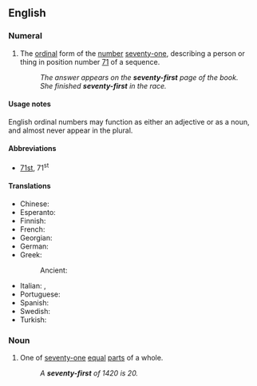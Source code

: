 ==English==
{{ordinalbox|en|70th|71st|72nd|seventieth|seventy-second|card=seventy-one}}

===Numeral===
{{head|en|numeral}}

# {{lb|en|ordinal}} The [[ordinal]] form of the [[number]] [[seventy-one]], describing a person or thing in position number [[71]] of a sequence.
#: ''The answer appears on the '''seventy-first''' page of the book.''
#: ''She finished '''seventy-first''' in the race.''

====Usage notes====
English ordinal numbers may function as either an adjective or as a noun, and almost never appear in the plural.

====Abbreviations====
* [[71st]], 71<sup>st</sup>

====Translations====
{{trans-top|ordinal number 71st}}
* Chinese: {{t|zh|第七十一|tr=dì-qīshíyī|sc=Hani}}
* Esperanto: {{t|eo|sepdek-unua}}
* Finnish: {{t|fi|seitsemäskymmenesensimmäinen}}
* French: {{t|fr|soixante-et-onzième}}
* Georgian: {{t|ka|სამოცდამეთერთმეტე}}
* German: {{t|de|einundsiebzigste}}
* Greek:
*: Ancient: {{t|grc|ἑβδομηκοστόπρωτος}} {{qualifier|Byzantine Greek}}
{{trans-mid}}
* Italian: {{t|it|settantunesimo|m}}, {{t|it|settantunesima|f}}
* Portuguese: {{t|pt|septuagésimo primeiro}}
* Spanish: {{t|es|septuagésimo primero}}
* Swedish: {{t|sv|sjuttioförsta}}
* Turkish: {{t|tr|yetmiş birinci}}
{{trans-bottom}}

===Noun===
{{en-noun}}

# {{lb|en|fractional}} One of [[seventy-one]] [[equal]] [[part]]s of a whole.
#: ''A '''seventy-first''' of 1420 is 20.''